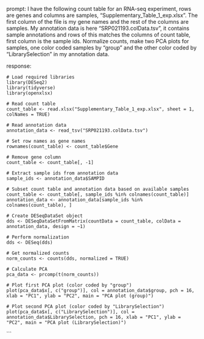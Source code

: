 prompt:
I have the following count table for an RNA-seq experiment, rows are genes and columns are samples, "Supplementary_Table_1_exp.xlsx". The first column of the file is my gene names and the rest of the columns are samples. My annotation data is here  "SRP021193.colData.tsv", it contains sample annotations and rows of this matches the columns of count table, first column is the sample ids. Normalize counts, make two PCA plots for samples, one color coded samples by "group" and the other color coded by "LibrarySelection" in my annotation data.

response:
```
# Load required libraries
library(DESeq2)
library(tidyverse)
library(openxlsx)

# Read count table
count_table <- read.xlsx("Supplementary_Table_1_exp.xlsx", sheet = 1, colNames = TRUE)

# Read annotation data
annotation_data <- read_tsv("SRP021193.colData.tsv")

# Set row names as gene names
rownames(count_table) <- count_table$Gene

# Remove gene column
count_table <- count_table[, -1]

# Extract sample ids from annotation data
sample_ids <- annotation_data$SAMPID

# Subset count table and annotation data based on available samples
count_table <- count_table[, sample_ids %in% colnames(count_table)]
annotation_data <- annotation_data[sample_ids %in% colnames(count_table), ]

# Create DESeqDataSet object
dds <- DESeqDataSetFromMatrix(countData = count_table, colData = annotation_data, design = ~1)

# Perform normalization
dds <- DESeq(dds)

# Get normalized counts
norm_counts <- counts(dds, normalized = TRUE)

# Calculate PCA
pca_data <- prcomp(t(norm_counts))

# Plot first PCA plot (color coded by "group")
plot(pca_data$x[, c("group")], col = annotation_data$group, pch = 16, xlab = "PC1", ylab = "PC2", main = "PCA plot (group)")

# Plot second PCA plot (color coded by "LibrarySelection")
plot(pca_data$x[, c("LibrarySelection")], col = annotation_data$LibrarySelection, pch = 16, xlab = "PC1", ylab = "PC2", main = "PCA plot (LibrarySelection)")
```
```

